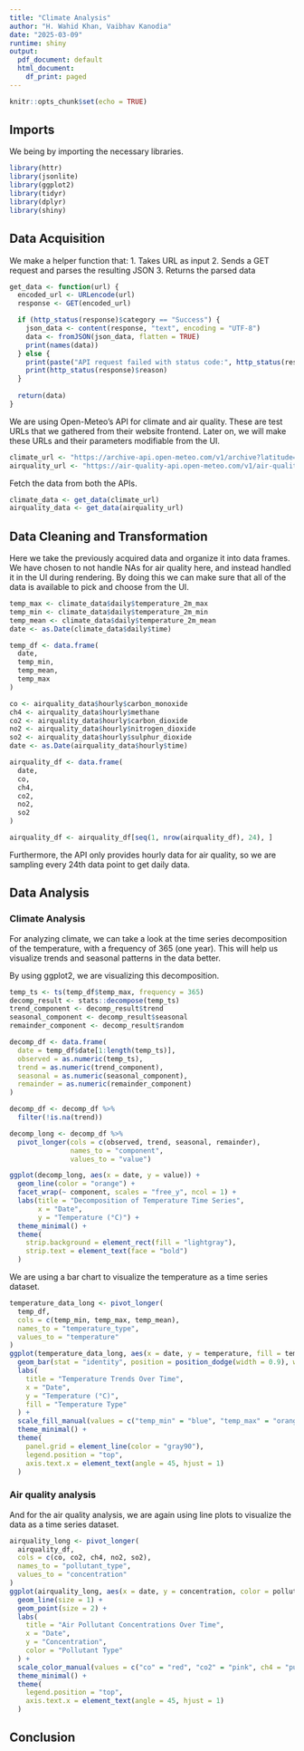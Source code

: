 ```yaml
---
title: "Climate Analysis"
author: "H. Wahid Khan, Vaibhav Kanodia"
date: "2025-03-09"
runtime: shiny
output:
  pdf_document: default
  html_document:
    df_print: paged
---
```


```r
knitr::opts_chunk$set(echo = TRUE)
```

## Imports
We being by importing the necessary libraries.
```r
library(httr)
library(jsonlite)
library(ggplot2)
library(tidyr)
library(dplyr)
library(shiny)
```

## Data Acquisition
We make a helper function that:
1. Takes URL as input
2. Sends a GET request and parses the resulting JSON
3. Returns the parsed data
```r
get_data <- function(url) {
  encoded_url <- URLencode(url)
  response <- GET(encoded_url)

  if (http_status(response)$category == "Success") {
    json_data <- content(response, "text", encoding = "UTF-8")
    data <- fromJSON(json_data, flatten = TRUE)
    print(names(data))
  } else {
    print(paste("API request failed with status code:", http_status(response)$status_code))
    print(http_status(response)$reason) 
  }
  
  return(data)
}
```

We are using Open-Meteo's API for climate and air quality. These are test URLs that we gathered from their website frontend.
Later on, we will make these URLs and their parameters modifiable from the UI.
```r
climate_url <- "https://archive-api.open-meteo.com/v1/archive?latitude=23&longitude=25&start_date=1980-01-01&end_date=2025-01-01&hourly=apparent_temperature&daily=temperature_2m_max,temperature_2m_min,temperature_2m_mean,precipitation_sum"
airquality_url <- "https://air-quality-api.open-meteo.com/v1/air-quality?latitude=25&longitude=77&hourly=carbon_monoxide,carbon_dioxide,nitrogen_dioxide,sulphur_dioxide,methane&timezone=GMT&start_date=2013-01-01&end_date=2025-01-01&domains=cams_global"
```

Fetch the data from both the APIs.
```r
climate_data <- get_data(climate_url)
airquality_data <- get_data(airquality_url)
```

## Data Cleaning and Transformation
Here we take the previously acquired data and organize it into data frames. 
We have chosen to not handle NAs for air quality here, and instead handled it in the UI during rendering. By doing this we can make sure that all of the data is available to pick and choose from the UI.
```r
temp_max <- climate_data$daily$temperature_2m_max
temp_min <- climate_data$daily$temperature_2m_min
temp_mean <- climate_data$daily$temperature_2m_mean
date <- as.Date(climate_data$daily$time)

temp_df <- data.frame(
  date,
  temp_min,
  temp_mean,
  temp_max
)

co <- airquality_data$hourly$carbon_monoxide
ch4 <- airquality_data$hourly$methane
co2 <- airquality_data$hourly$carbon_dioxide
no2 <- airquality_data$hourly$nitrogen_dioxide
so2 <- airquality_data$hourly$sulphur_dioxide
date <- as.Date(airquality_data$hourly$time)

airquality_df <- data.frame(
  date,
  co,
  ch4,
  co2,
  no2,
  so2
)

airquality_df <- airquality_df[seq(1, nrow(airquality_df), 24), ]
```

Furthermore, the API only provides hourly data for air quality, so we are sampling every 24th data point to get daily data.

## Data Analysis
### Climate Analysis
For analyzing climate, we can take a look at the time series decomposition of the temperature, with a frequency of 365 (one year). This will help us visualize trends and seasonal patterns in the data better.

By using ggplot2, we are visualizing this decomposition.
```r
temp_ts <- ts(temp_df$temp_max, frequency = 365)
decomp_result <- stats::decompose(temp_ts)
trend_component <- decomp_result$trend
seasonal_component <- decomp_result$seasonal
remainder_component <- decomp_result$random

decomp_df <- data.frame(
  date = temp_df$date[1:length(temp_ts)],
  observed = as.numeric(temp_ts),
  trend = as.numeric(trend_component),
  seasonal = as.numeric(seasonal_component),
  remainder = as.numeric(remainder_component)
)

decomp_df <- decomp_df %>% 
  filter(!is.na(trend))

decomp_long <- decomp_df %>%
  pivot_longer(cols = c(observed, trend, seasonal, remainder),
               names_to = "component", 
               values_to = "value")

ggplot(decomp_long, aes(x = date, y = value)) +
  geom_line(color = "orange") +
  facet_wrap(~ component, scales = "free_y", ncol = 1) +
  labs(title = "Decomposition of Temperature Time Series",
       x = "Date",
       y = "Temperature (°C)") +
  theme_minimal() +
  theme(
    strip.background = element_rect(fill = "lightgray"),
    strip.text = element_text(face = "bold")
  )
```

We are using a bar chart to visualize the temperature as a time series dataset.
```r
temperature_data_long <- pivot_longer(
  temp_df,
  cols = c(temp_min, temp_max, temp_mean),
  names_to = "temperature_type",
  values_to = "temperature"
)
ggplot(temperature_data_long, aes(x = date, y = temperature, fill = temperature_type)) +
  geom_bar(stat = "identity", position = position_dodge(width = 0.9), width = 0.8) +
  labs(
    title = "Temperature Trends Over Time",
    x = "Date",
    y = "Temperature (°C)",
    fill = "Temperature Type"
  ) +
  scale_fill_manual(values = c("temp_min" = "blue", "temp_max" = "orange", "temp_mean" = "green")) +
  theme_minimal() +
  theme(
    panel.grid = element_line(color = "gray90"),
    legend.position = "top",
    axis.text.x = element_text(angle = 45, hjust = 1)
  )

```

### Air quality analysis
And for the air quality analysis, we are again using line plots to visualize the data as a time series dataset.
```r
airquality_long <- pivot_longer(
  airquality_df,
  cols = c(co, co2, ch4, no2, so2),
  names_to = "pollutant_type",
  values_to = "concentration"
)
ggplot(airquality_long, aes(x = date, y = concentration, color = pollutant_type, group = pollutant_type)) +
  geom_line(size = 1) +
  geom_point(size = 2) +
  labs(
    title = "Air Pollutant Concentrations Over Time",
    x = "Date",
    y = "Concentration",
    color = "Pollutant Type"
  ) +
  scale_color_manual(values = c("co" = "red", "co2" = "pink", ch4 = "purple", "no2" = "blue", "so2" = "green")) +
  theme_minimal() +
  theme(
    legend.position = "top",
    axis.text.x = element_text(angle = 45, hjust = 1)
  )
```

## Conclusion
